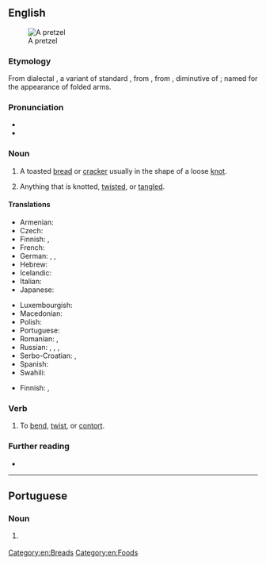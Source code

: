 ==English==
{{was wotd|2007|August|18}}
[[Image:Pretzel 01-14.jpg|thumb|A pretzel]]

===Etymology===
From dialectal {{bor|en|de|Pretzel}}, a variant of standard {{m|de|Brezel}}, from {{der|en|goh|brezzila}}, from {{der|en|ML.|brachiatellum}}, diminutive of {{der|en|la|bracchium||arm}}; named for the appearance of folded arms.

===Pronunciation===
* {{IPA|/ˈpɹɛt.səl/|[ˈpʰɹɛʔt͡sɫ̩]|lang=en}}
* {{audio|en-us-pretzel.ogg|Audio (US)|lang=en}}

===Noun===
{{en-noun}}

# {{lb|en|culinary}} A toasted [[bread]] or [[cracker]] usually in the shape of a loose [[knot]].
# {{lb|en|by extension}} Anything that is knotted, [[twist]]ed, or [[tangle]]d.

====Translations====
{{trans-top|toasted bread or cracker in the shape of a knot}}
* Armenian: {{t|hy|բրեցել}}
* Czech: {{t+|cs|preclík|m}}
* Finnish: {{t+|fi|rinkeli}}, {{t|fi|viipurinrinkeli}}
* French: {{t+|fr|bretzel|m}}
* German: {{t+|de|Brezel|f|n}}, {{t|de|Pretzel|f|n}}, {{t+|de|Breze|f}}
* Hebrew: {{t|he|בייגלה|m|tr=béigele}}
* Icelandic: {{t+|is|kringla|f}}
* Italian: {{t+|it|brezel}}
* Japanese: {{t|ja|プレッツェル|tr=purettseru}}
{{trans-mid}}
* Luxembourgish: {{t|lb|Bretzel|f}}
* Macedonian: {{t|mk|перек|m|sc=Cyrl}}
* Polish: {{t+|pl|precel}}
* Portuguese: {{t|pt|pretzel|m}}
* Romanian: {{t+|ro|covrigel|m}}, {{t+|ro|covrig|m}}
* Russian: {{t+|ru|кре́ндель|m}}, {{t+|ru|кренделёк|m}}, {{qualifier|German style}} {{t|ru|пре́цель}}, {{t|ru|бре́тцель|m}}
* Serbo-Croatian: {{t+|sh|pèrēc|m}}, {{t|sh|перец|m|sc=Cyrl}}
* Spanish: {{t+|es|pretzel|m}}
* Swahili: {{t|sw|pretseli}}
{{trans-bottom}}

{{trans-top|anything that is knotted, twisted, or tangled}}
* Finnish: {{t+|fi|solmu}}, {{t|fi|hässäkkä}}
{{trans-mid}}
{{trans-bottom}}

===Verb===
{{en-verb|pretzels|pretzelling|pres_ptc2=pretzeling|pres_ptc2_qual=US|pretzelled|past2=pretzeled|past2_qual=US}}

# {{lb|en|transitive|North American|informal}} To [[bend]], [[twist]], or [[contort]].
#: {{syn|en|bend|twist|contort}}
#: {{ux|en|They discovered a snake '''pretzelled''' into knots.}}

===Further reading===
* {{pedia}}

[[Category:en:Breads]]
[[Category:en:Foods]]

----

==Portuguese==

===Noun===
{{pt-noun|m|s}}

# {{l|en|pretzel}} {{gloss|toasted bread or cracker in the shape of a knot}}